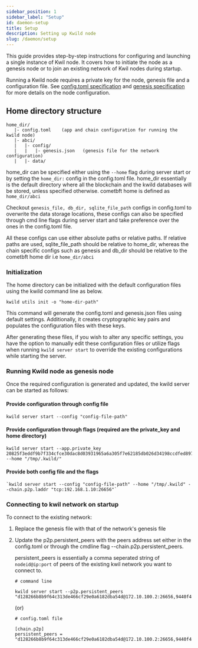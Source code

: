 ```yaml
---
sidebar_position: 1
sidebar_label: "Setup"
id: daemon-setup
title: Setup
description: Setting up Kwild node
slug: /daemon/setup
---
```


This guide provides step-by-step instructions for configuring and launching a single instance of Kwil node. It covers how to initiate the node as a genesis node or to join an existing network of Kwil nodes during startup.

Running a Kwild node requires a private key for the node, genesis file and a configuration file. 
See [config.toml specification](../configuration/configuration.mdx) and [genesis specification](../configuration/genesis.mdx) for more details on the node configuration.

## Home directory structure
```
home_dir/
   |- config.toml    (app and chain configuration for running the kwild node)
   |- abci/
   |   |- config/
   |   |   |- genesis.json   (genesis file for the network configuration)
   |   |- data/ 
```
home_dir can be specified either using the `--home` flag during server start or by setting the `home_dir:` config in the config.toml file. 
home_dir essentially is the default directory where all the blockchain and the kwild databases will be stored, unless specified otherwise. cometbft home is defined as `home_dir/abci`

Checkout `genesis_file, db_dir, sqlite_file_path` configs in config.toml to overwrite the data storage locations, these configs can also be specified through cmd line flags during server start and take preference over the ones in the config.toml file.

All these configs can use either absolute paths or relative paths. If relative paths are used, sqlite_file_path should be relative to home_dir, whereas the chain specific configs such as genesis and db_dir should be relative to the cometbft home dir i.e `home_dir/abci`

### Initialization
The home directory can be initialized with the default configuration files using the kwild command line as below.

```
kwild utils init -o "home-dir-path"
```

This command will generate the config.toml and genesis.json files using default settings. Additionally, it creates cryptographic key pairs and populates the configuration files with these keys.

After generating these files, if you wish to alter any specific settings, you have the option to manually edit these configuration files or utilize flags when running `kwild server start` to override the existing configurations while starting the server.


### Running Kwild node as genesis node
Once the required configuration is generated and updated, the kwild server can be started as follows:

#### Provide configuration through config file
```
kwild server start --config "config-file-path"
```

#### Provide configuration through flags (required are the private_key and home directory)
```
kwild server start --app.private_key 20825f3eddf9b7f334cfce30dac8d03931965a6a305f7e62185db026d34198ccdfed8973a7c385a320528a7b131418fc57813ae8841dacc0cc6ecf34631f4409 --home "/tmp/.kwild/"
```

#### Provide both config file and the flags
```
`kwild server start --config "config-file-path" --home "/tmp/.kwild" --chain.p2p.laddr "tcp:192.168.1.10:26656"`
```



### Connecting to kwil network on startup

To connect to the existing network:

1. Replace the genesis file with that of the network's genesis file

2. Update the p2p.persistent_peers with the peers address set either in the config.toml or through the cmdline flag --chain.p2p.persistent_peers. 
    
    persistent_peers is essentially a comma seperated string of `nodeid@ip:port` of peers of the existing kwil network you want to connect to.

    ```
    # command line

    kwild server start --p2p.persistent_peers "d128266b8b9f64c313de466cf29e0a6182dba54d@172.10.100.2:26656,9440f4a8059cf7ff31454973c4f9c68de65fe526@172.10.100.3:26656"
    ```

    (or)

    ```
    # config.toml file

    [chain.p2p]
    persistent_peers = "d128266b8b9f64c313de466cf29e0a6182dba54d@172.10.100.2:26656,9440f4a8059cf7ff31454973c4f9c68de65fe526@172.10.100.3:26656"
    ```

